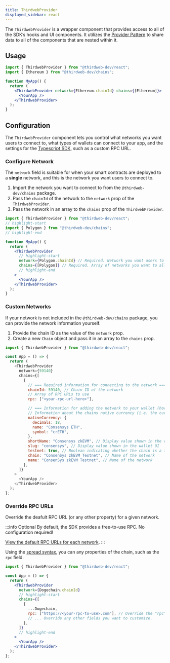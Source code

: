 ---
title: ThirdwebProvider
displayed_sidebar: react
---


The `ThirdwebProvider` is a wrapper component that provides access to all of the SDK&rsquo;s hooks and UI components.
It utilizes the [Provider Pattern](https://www.patterns.dev/posts/provider-pattern/)
to share data to all of the components that are nested within it.

## Usage

```jsx title="App.jsx"
import { ThirdwebProvider } from "@thirdweb-dev/react";
import { Ethereum } from "@thirdweb-dev/chains";

function MyApp() {
  return (
    <ThirdwebProvider network={Ethereum.chainId} chains={[Ethereum]}>
      <YourApp />
    </ThirdwebProvider>
  );
}
```

## Configuration

The `ThirdwebProvider` component lets you control what networks you want users to connect to,
what types of wallets can connect to your app,
and the settings for the [Typescript SDK](https://docs.thirdweb.com/typescript), such as a custom RPC URL.

### Configure Network

The `network` field is suitable for when your smart contracts are deployed to a **single** network,
and this is the network you want users to connect to.

1. Import the network you want to connect to from the `@thirdweb-dev/chains` package.
2. Pass the `chainId` of the network to the `network` prop of the `ThirdwebProvider`.
3. Pass the network in an array to the `chains` prop of the `ThirdwebProvider`.

```jsx title="App.jsx"
import { ThirdwebProvider } from "@thirdweb-dev/react";
// highlight-start
import { Polygon } from "@thirdweb-dev/chains";
// highlight-end

function MyApp() {
  return (
    <ThirdwebProvider
      // highlight-start
      network={Polygon.chainId} // Required. Network you want users to connect/switch to.
      chains={[Polygon]} // Required. Array of networks you want to allow users to connect to.
      // highlight-end
    >
      <YourApp />
    </ThirdwebProvider>
  );
}
```

### Custom Networks

If your network is not included in the `@thirdweb-dev/chains` package,
you can provide the network information yourself.

1. Provide the chain ID as the value of the `network` prop.
2. Create a new `Chain` object and pass it in an array to the `chains` prop.

```js
import { ThirdwebProvider } from "@thirdweb-dev/react";

const App = () => {
  return (
    <ThirdwebProvider
      network={59140}
      chains={[
        {
          // === Required information for connecting to the network === \\
          chainId: 59140, // Chain ID of the network
          // Array of RPC URLs to use
          rpc: ["<your-rpc-url-here>"],

          // === Information for adding the network to your wallet (how it will appear for first time users) === \\
          // Information about the chains native currency (i.e. the currency that is used to pay for gas)
          nativeCurrency: {
            decimals: 18,
            name: "Consensys ETH",
            symbol: "crETH",
          },
          shortName: "Consensys zkEVM", // Display value shown in the wallet UI
          slug: "consensys", // Display value shown in the wallet UI
          testnet: true, // Boolean indicating whether the chain is a testnet or mainnet
          chain: "ConsenSys zkEVM Testnet", // Name of the network
          name: "ConsenSys zkEVM Testnet", // Name of the network
        },
      ]}
    >
      <YourApp />
    </ThirdwebProvider>
  );
};
```

### Override RPC URLs

Override the deafult RPC URL (or any other property) for a given network.

:::info Optional
By default, the SDK provides a free-to-use RPC. No configuration required!

[View the default RPC URLs for each network](https://github.com/thirdweb-dev/js/blob/main/packages/auth/src/evm/evm.ts).
:::

Using the [spread syntax](https://developer.mozilla.org/en-US/docs/Web/JavaScript/Reference/Operators/Spread_syntax),
you can any properties of the chain, such as the `rpc` field.

```jsx
import { ThirdwebProvider } from "@thirdweb-dev/react";

const App = () => {
  return (
    <ThirdwebProvider
      network={Dogechain.chainId}
      // highlight-start
      chains={[
        {
          ...Dogechain,
          rpc: ["https://<your-rpc-to-use>.com"], // Override the "rpc" field.
          // ... Override any other fields you want to customize.
        },
      ]}
      // highlight-end
    >
      <YourApp />
    </ThirdwebProvider>
  );
};
```
